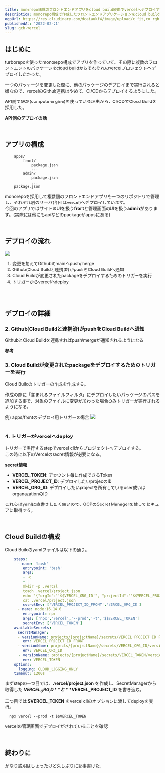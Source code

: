 ```yaml
---
title: monorepo構成のフロントエンドアプリをcloud build経由でvercelへデプロイする
description: monorepo構成で作成したフロントエンドアプリケーションをcloud buildでビルドし、vercelへデプロイした時のまとめです
ogpUrl: https://res.cloudinary.com/dcaiaukf4/image/upload/c_fit,co_rgb:333,l_text:Sawarabi%20Gothic_53_bold_start:monorepo%25E6%25A7%258B%25E6%2588%2590%25E3%2581%25AE%25E3%2582%25A2%25E3%2583%2597%25E3%2583%25AA%25E3%2582%2592cloud%2520build%25E7%25B5%258C%25E7%2594%25B1%25E3%2581%25A7vercel%25E3%2581%25B8%25E3%2583%2587%25E3%2583%2597%25E3%2583%25AD%25E3%2582%25A4%25E3%2581%2599%25E3%2582%258B,w_1000/v1621601547/ogp_b3ezfg.jpg
publishedAt: '2022-02-21'
slug: gcb-vercel
---
```



## はじめに
turborepoを使ったmonorepo構成でアプリを作っていて、その際に複数のフロントエンドのパッケージをcloud buildからそれぞれのvercelプロジェクトへデプロイしたかった。 

一つのパッケージを変更した際に、他のパッケージのデプロイまで実行されると嫌なので、vercelのGithub連携はやめて、CI/CDからデプロイするようにした。 

API側でGCP(compute engine)を使っている理由から、CI/CDでCloud Buildを採用した。 

**API側のデプロイの話**
<OgpCard url="https://blog.1keiuu.com/posts/gcb-vercel/"/>

<br/> 

## アプリの構成
```
    apps/
        front/
            package.json
            ...
        admin/
            package.json
            ...
    package.json
```

monorepoを採用して複数個のフロントエンドアプリを一つのリポジトリで管理し、それぞれ別のサーバ(今回はvercel)へデプロイしています。   
今回のアプリではサイトのUIを扱う**front**と管理画面のUIを扱う**admin**があります。(実際には他にもapiなどのpackageがappsにある)
 
<br/>

## デプロイの流れ
<img src="https://storage.cloud.google.com/portfolio21-56e7e.appspot.com/articles/10/front-architecture.jpeg"/>  

1. 変更を加えてGithubのmainへpush/merge
2. Github(Cloud Buildと連携済)がpushをCloud Buildへ通知
3. Cloud Buildが変更されたpackageをデプロイするためのトリガーを実行
4. トリガーからvercelへdeploy　

<br/> 
<br/> 
 
## デプロイの詳細
### 2. Github(Cloud Buildと連携済)がpushをCloud Buildへ通知
GithubとCloud Buildを連携すればpush/mergeが通知されるようになる 

**参考**
<OgpCard url="https://medium.com/google-cloud-jp/try-github-cloudbuild-integration-5149175105fb"/>

### 3. Cloud Buildが変更されたpackageをデプロイするためのトリガーを実行
Cloud Buildのトリガーの作成を作成する。

作成の際に「含まれるファイルフィルタ」にデプロイしたいパッケージのパスを追加する事で、対象のファイルに変更が加わった場合のみトリガーが実行されるようになる。　
 
例) apps/frontのデプロイ用トリガーの場合
    <img src="https://storage.googleapis.com/portfolio21-56e7e.appspot.com/articles/10/cloud-build-trigger.png"/>  
<br/> 
 
### 4. トリガーがvercelへdeploy　
トリガーで実行するstepでvercel cliからプロジェクトへデプロイする。  
この時に以下のVercelのsecret情報が必要になる。　
 
   **secret情報**  
   - **VERCEL_TOKEN**: アカウント毎に作成できるToken  
   - **VERCEL_PROJECT_ID**: デプロイしたいprojecのID  
   - **VERCEL_ORG_ID**: デプロイしたいprojectを所有しているuser或いはorganazationのID  

これらはyamlに直書きしたく無いので、GCPのSecret Managerを使ってセキュアに取得する。 

<OgpCard url='https://cloud.google.com/secret-manager'/> 
 <br/> 

## Cloud Buildの構成

 Cloud Buildのyamlファイルは以下の通り。 
```yaml filename='packages/ops/cloudbuild/front.yaml'
    steps:
    　- name: 'bash'
        entrypoint: 'bash'
        args: 
        - -c
        - |
        mkdir -p .vercel
        touch .vercel/project.json
        echo '{"orgId":"'$$VERCEL_ORG_ID'", "projectId":"'$$VERCEL_PROJECT_ID_FRONT'"}' >> .vercel/project.json
        cat .vercel/project.json
        secretEnv: ['VERCEL_PROJECT_ID_FRONT','VERCEL_ORG_ID']
    　- name: node:16.14.0
        entrypoint: npx
        args: ['npx','vercel','--prod','-t','$$VERCEL_TOKEN']
        secretEnv: ['VERCEL_TOKEN']
    availableSecrets:
    　secretManager:
    　- versionName: projects/{projectName}/secrets/VERCEL_PROJECT_ID_FRONT/versions/latest
        env: VERCEL_PROJECT_ID_FRONT
    　- versionName: projects/{projectName}/secrets/VERCEL_ORG_ID/versions/latest
        env: VERCEL_ORG_ID
      - versionName: projects/{projectName}/secrets/VERCEL_TOKEN/versions/latest
        env: VERCEL_TOKEN
    options:
      logging: CLOUD_LOGGING_ONLY
    timeout: 1200s
``` 

 まずstepの一つ目では、**.vercel/project.json** を作成し、SecretManagerから取得した **$VERCEL_ORG_ID** と **$VERCEL_PROJECT_ID** を書き込む。 

 二つ目では **$VERCEL_TOKEN** をvercel cliのオプションに渡してdeployを実行。
  ```
    npx vercel --prod -t $$VERCEL_TOKEN 
  ```

 vercelの管理画面でデプロイがされていることを確認

<br/>

## 終わりに
かなり説明はしょったけど久しぶりに記事書けた.